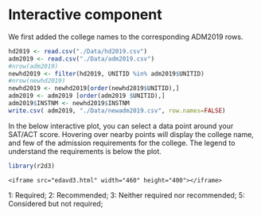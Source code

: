 # Interactive component

We first added the college names to the corresponding ADM2019 rows.
```r
hd2019 <- read.csv("./Data/hd2019.csv")
adm2019 <- read.csv("./Data/adm2019.csv")
#nrow(adm2019)
newhd2019 <- filter(hd2019, UNITID %in% adm2019$UNITID)
#nrow(newhd2019)
newhd2019 <- newhd2019[order(newhd2019$UNITID),]
adm2019 <- adm2019 [order(adm2019 $UNITID),]
adm2019$INSTNM <- newhd2019$INSTNM
write.csv( adm2019, "./Data/newadm2019.csv", row.names=FALSE)
```

In the below interactive plot, you can select a data point around your SAT/ACT score. Hovering over nearby points will display the college name, and few of the admission requirements for the college. The legend to understand the requirements is below the plot. 

```r
library(r2d3)
```

```d3
<iframe src="edavd3.html" width="460" height="400"></iframe>
```


1: Required;
2: Recommended;
3: Neither required nor recommended;
5: Considered but not required;
